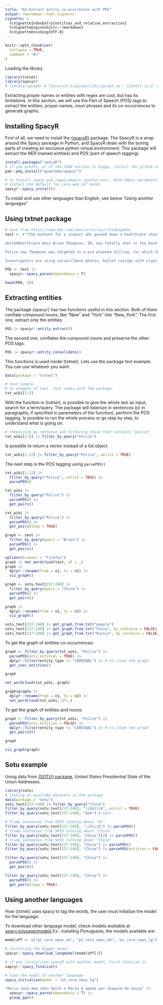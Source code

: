 ```yaml
---
title: "02-Extract entity co-ocurrences with POS"
output: rmarkdown::html_vignette
vignette: >
  %\VignetteIndexEntry{entities_and_relation_extraction}
  %\VignetteEngine{knitr::rmarkdown}
  %\VignetteEncoding{UTF-8}
---
```


```r
knitr::opts_chunk$set(
  collapse = TRUE,
  comment = "#>"
)
```
Loading the library

```r
library(txtnet)
library(spacyr)
# library(igraph) # library/4.5/igraph/libs/igraph.so': libxml2.so.2: não é possível abrir arquivo compartilhado: Arquivo ou diretório inexistente
```

Extracting proper names or entities with regex are cool, but has its limitations. 
In this section, we will use the Part of Speech (POS) tags to extract the entities, proper names, noun phrases and its co-occurrences to generate graphs.

## Installing SpacyR
First of all, we need to install the {[spacyR](https://spacyr.quanteda.io/)} package.
The SpacyR is a wrap around the Spacy package in Python, and SpacyR deals with the boring parts of creating an exclusive python virtual environment.
This package will extract the NER (named entities) and POS (part of speech tagging).

```r
install.packages("spacyR")
# if you prefer, or if the CRAN version is buggy, install the github version:
pak::pkg_install("quanteda/spacyr")

# to Install spaCy and requirements (python env). With empty parameters, it will
# install the default “en_core_web_sm” model.
spacyr::spacy_install()
```

To install and use other languages than English, see below "Using another languages"

## Using txtnet package

```r
# text from https://www.bbc.com/news/articles/c7ve36zg0e5o
text <- r"(The manhunt for a suspect who gunned down a healthcare chief executive in New York is now in its third day, with police chasing several different leads.

UnitedHealthcare boss Brian Thompson, 50, was fatally shot in the back on Wednesday morning outside the Hilton hotel in Midtown Manhattan.

Police say Thompson was targeted in a pre-planned killing, for which they do not yet have a motive.

Investigators are using surveillance photos, bullet casings with cryptic messages written on them, and the suspect's movements to track him down. They are also working with the FBI and authorities in other states as the search expands beyond New York.)"
```
```r
POS <- text |>
  spacyr::spacy_parse(dependency = T)

head(POS, 20)
```


## Extracting entities

The package {spacyr} has two functions useful in this section.
Both of them conflate compound nouns, like "New" and "York" into "New_York".
The first one, extract only the entities

```r
POS |> spacyr::entity_extract()
```

The second one, conflates the compound nouns and preserve the other POS tags.

```r
POS |> spacyr::entity_consolidate()
```

This functions is used inside {txtnet}.
Lets use the package text example. You can use whatever you want.

```r
data(package = "txtnet")

# text_sample
# an example of text. this comes with the package.
txt_wiki[2:3]
```

With the function in {txtnet}, is possible to give the whole text as input, search for a term/query. The package will tokenize in sentences (or in paragraphs, if specified in parameters of the function), perform the POS tagging. Is possible to run the whole process or go step by step, to understand what is going on. 

```r
# tokenizing by sentence and filtering those that contains "police"
txt_wiki[2:6] |> filter_by_query("Police")
```

Is possible to return a vector instead of a list object

```r
txt_wiki[1:12] |> filter_by_query("Police", unlist = TRUE)
```

The next step is the POS tagging using `parsePOS()`

```r
txt_wiki[1:12] |>
  filter_by_query("Police", unlist = TRUE) |>
  parsePOS()
```



```r
txt_wiki |>
  filter_by_query("Police") |>
  parsePOS() |>
  get_pairs()

txt_wiki |>
  filter_by_query("Police") |>
  parsePOS() |>
  get_pairs(loop = TRUE)
```

```r
graph <- text |>
  filter_by_query(query = "Brian") |>
  parsePOS() |>
  get_pairs()

options(browser = "firefox")
graph |> net_wordcloud(text, df = _)
graph |>
  dplyr::rename(from = n1, to = n2) |>
  viz_graph()
```
```r
graph <- sotu_text[237:240] |>
  filter_by_query(query = "China") |>
  parsePOS() |>
  get_pairs()

graph |>
  dplyr::rename(from = n1, to = n2) |>
  viz_graph()
```
```r
sotu_text[237:240] |> get_graph_from_txt("people")
sotu_text[237:240] |> get_graph_from_txt("China", by_sentence = FALSE)
sotu_text[237:240] |> get_graph_from_txt("Russia", by_sentence = FALSE)
```

To get the graph of entities co-occurrences:

```r
graph <- filter_by_query(txt_wiki, "Police") |>
  parsePOS(only_entities = TRUE) |>
  dplyr::filter(entity_type != "CARDINAL") |> # to clean the graph
  get_cooc_entities()

graph
```

```r
net_wordcloud(txt_wiki, graph)
```

```r
graph$graphs |>
  dplyr::rename(from = n1, to = n2) |>
  net_wordcloud(txt_wiki, df=_)
```

To get the graph of entities and nouns:

```r
graph <- filter_by_query(txt_wiki, "Police") |>
  parsePOS(only_entities = FALSE) |>
  dplyr::filter(entity_type != "CARDINAL") |> # to clean the graph
  get_pairs2()

graph
```

```r
viz_graph(graph)
```



## Sotu example

Using data from [{SOTU} package](https://cran.r-project.org/web/packages/sotu/index.html),  United States Presidential State of the Union Addresses.

```r
library(sotu)
# looking at availabe datasets in the package
data(package = "sotu")
sotu_text[237:240] |> filter_by_query("China")
filter_by_query(sotu_text[237:240], "\\bXi\\b", unlist = TRUE)
filter_by_query(sotu_text[237:240], "bob") # test

# Trump sentences from SOTU talking about "Xi"
filter_by_query(sotu_text[237:240], "\\Xi\\b") |> parsePOS()
# Trump sentences from SOTU talking about "China"
filter_by_query(sotu_text[237:240], "China")[2] |> parsePOS()
# Trump sentences from SOTU talking about "China"
filter_by_query(sotu_text[237:240], "China") |> parsePOS()
filter_by_query(sotu_text[237:240], "China") |> parsePOS(entities = FALSE)

filter_by_query(sotu_text[237:240], "China") |>
  parsePOS() |>
  get_pairs()

filter_by_query(sotu_text[237:240], "China") |>
  parsePOS() |>
  get_pairs(loop = TRUE)
```

## Using another languages

How {txtnet} uses spacy to tag the words, the user must initialize the model for the language.

To download other language model, check models available at [spacy.io/usage/models](https://spacy.io/usage/models)
Ex.: installing Portuguese, the models available are:

```r
modelsPT <- c("pt_core_news_sm", "pt_core_news_md", "pt_core_news_lg")

# installing the bigger model
spacyr::spacy_download_langmodel(modelsPT[3])
```

```r
# if you initialized spacyR with another model, first finalize it
sapcyr::spacy_finalize()

# load the model of another language
spacy_initialize(model = "pt_core_news_lg")

"Maria Jana ama John Smith e Maria é amada por Joaquim de Souza" |>
  spacyr::spacy_parse(dependency = T) |>
  group_ppn()
```
